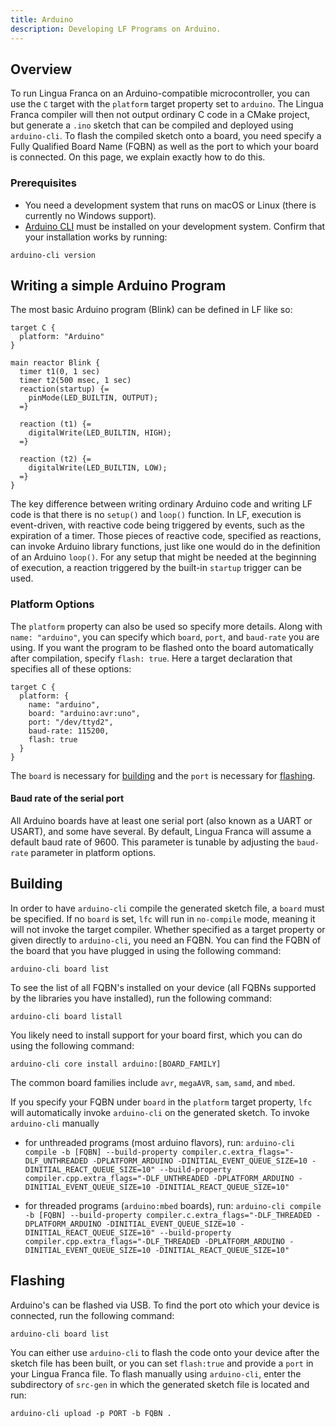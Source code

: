 ```yaml
---
title: Arduino
description: Developing LF Programs on Arduino.
---
```


## Overview

To run Lingua Franca on an Arduino-compatible microcontroller, you can use the
`C` target with the `platform` target property set to `arduino`. The Lingua
Franca compiler will then not output ordinary C code in a CMake project, but
generate a `.ino` sketch that can be compiled and deployed using `arduino-cli`.
To flash the compiled sketch onto a board, you need specify a Fully Qualified
Board Name (FQBN) as well as the port to which your board is connected. On this
page, we explain exactly how to do this.

### Prerequisites

- You need a development system that runs on macOS or Linux (there is currently no Windows support).
- [Arduino CLI](https://arduino.github.io/arduino-cli/) must be installed on your development system. Confirm that your installation works by running:

```
arduino-cli version
```

## Writing a simple Arduino Program

The most basic Arduino program (Blink) can be defined in LF like so:

```lf
target C {
  platform: "Arduino"
}

main reactor Blink {
  timer t1(0, 1 sec)
  timer t2(500 msec, 1 sec)
  reaction(startup) {=
    pinMode(LED_BUILTIN, OUTPUT);
  =}

  reaction (t1) {=
    digitalWrite(LED_BUILTIN, HIGH);
  =}

  reaction (t2) {=
    digitalWrite(LED_BUILTIN, LOW);
  =}
}
```

The key difference between writing ordinary Arduino code and writing LF code is
that there is no `setup()` and `loop()` function. In LF, execution is
event-driven, with reactive code being triggered by events, such as the
expiration of a timer. Those pieces of reactive code, specified as reactions,
can invoke Arduino library functions, just like one would do in the definition
of an Arduino `loop()`. For any setup that might be needed at the beginning of
execution, a reaction triggered by the built-in `startup` trigger can be used.

### Platform Options

The `platform` property can also be used so specify more details. Along with `name: "arduino"`,
you can specify which `board`, `port`, and `baud-rate` you are using. If you want the program
to be flashed onto the board automatically after compilation, specify `flash: true`.
Here a target declaration that specifies all of these options:

```lf
target C {
  platform: {
    name: "arduino",
    board: "arduino:avr:uno",
    port: "/dev/ttyd2",
    baud-rate: 115200,
    flash: true
  }
}
```

The `board` is necessary for [building](#building) and the `port` is necessary for [flashing](#flashing).

#### Baud rate of the serial port

All Arduino boards have at least one serial port (also known as a UART or
USART), and some have several. By default, Lingua Franca will assume a default
baud rate of 9600. This parameter is tunable by adjusting the `baud-rate`
parameter in platform options.

## Building

In order to have `arduino-cli` compile the generated sketch file, a `board` must
be specified. If no `board` is set, `lfc` will run in `no-compile` mode, meaning
it will not invoke the target compiler. Whether specified as a target property
or given directly to `arduino-cli`, you need an FQBN. You can find the FQBN of
the board that you have plugged in using the following command:

`arduino-cli board list`

To see the list of all FQBN's installed on your device (all FQBNs supported by the libraries you have installed), run the following command:

`arduino-cli board listall`

You likely need to install support for your board first, which you can do using the following command:

`arduino-cli core install arduino:[BOARD_FAMILY]`

The common board families include `avr`, `megaAVR`, `sam`, `samd`, and `mbed`.

If you specify your FQBN under `board` in the `platform` target property, `lfc` will automatically invoke `arduino-cli` on the generated sketch. To invoke `arduino-cli` manually

- for unthreaded programs (most arduino flavors), run:
  `arduino-cli compile -b [FQBN] --build-property compiler.c.extra_flags="-DLF_UNTHREADED -DPLATFORM_ARDUINO -DINITIAL_EVENT_QUEUE_SIZE=10 -DINITIAL_REACT_QUEUE_SIZE=10" --build-property compiler.cpp.extra_flags="-DLF_UNTHREADED -DPLATFORM_ARDUINO -DINITIAL_EVENT_QUEUE_SIZE=10 -DINITIAL_REACT_QUEUE_SIZE=10"`

- for threaded programs (`arduino:mbed` boards), run:
  `arduino-cli compile -b [FQBN] --build-property compiler.c.extra_flags="-DLF_THREADED -DPLATFORM_ARDUINO -DINITIAL_EVENT_QUEUE_SIZE=10 -DINITIAL_REACT_QUEUE_SIZE=10" --build-property compiler.cpp.extra_flags="-DLF_THREADED -DPLATFORM_ARDUINO -DINITIAL_EVENT_QUEUE_SIZE=10 -DINITIAL_REACT_QUEUE_SIZE=10"`

## Flashing

Arduino's can be flashed via USB. To find the port oto which your device is connected, run the following command:

`arduino-cli board list`

You can either use `arduino-cli` to flash the code onto your device after the sketch file has been built, or you can set `flash:true` and provide a `port` in your Lingua Franca file. To flash manually using `arduino-cli`, enter the subdirectory of `src-gen` in which the generated sketch file is located and run:

`arduino-cli upload -p PORT -b FQBN .`
